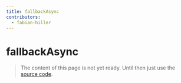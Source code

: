 ```yaml
---
title: fallbackAsync
contributors:
  - fabian-hiller
---
```


# fallbackAsync

> The content of this page is not yet ready. Until then just use the [source code](https://github.com/fabian-hiller/valibot/blob/main/library/src/schemas/fallback/fallbackAsync.ts).
